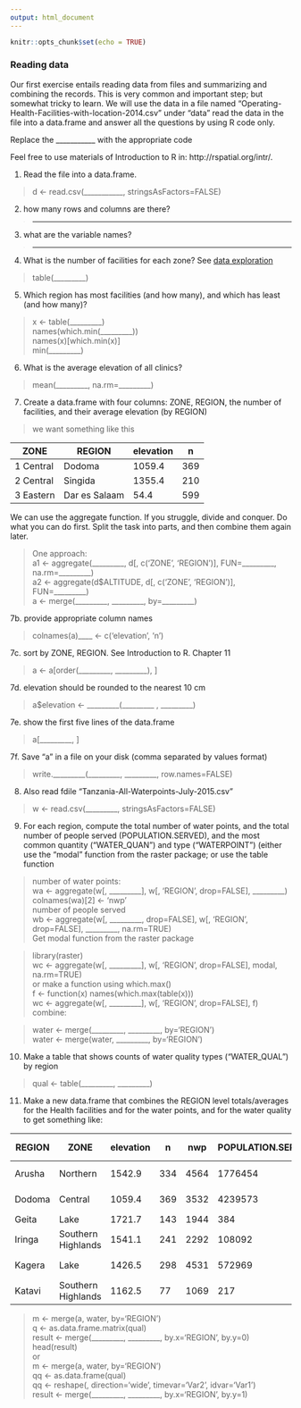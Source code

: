 ```yaml
---
output: html_document
---
```


```r
knitr::opts_chunk$set(echo = TRUE)
```

### Reading data

Our first exercise entails reading data from files and summarizing and combining the records. This is very common and important step; but somewhat tricky to learn.  We will use the data in a file named "Operating-Health-Facilities-with-location-2014.csv" under "data" read the data in the file into a data.frame and answer all the questions by using R code only. 

Replace the ___________ with the appropriate code 

Feel free to use materials of Introduction to R in: http://rspatial.org/intr/.

1. Read the file into a data.frame.

> d <- read.csv(___________, stringsAsFactors=FALSE)

2. how many rows and columns are there?

> _________

3. what are the variable names?

> _________

4. What is the number of facilities for each zone?
See [data exploration](https://rspatial.org/intr/7-explore.html#data-exploration)

> table(_________) 

5. Which region has most facilities (and how many), and which has least (and how many)?

> x <- table(_________)<br> 
> names(which.min(_________)) <br> 
> names(x)[which.min(x)]<br> 
> min(_________)<br> 

6. What is the average elevation of all clinics?

> mean(_________, na.rm=_________)


7. Create a data.frame with four columns: ZONE, REGION, the number of facilities, and their average elevation (by REGION)

> we want something like this

| ZONE      | REGION        | elevation | n   |
|-----------|---------------|-----------|-----|
| 1 Central | Dodoma        | 1059.4    | 369 |
| 2 Central | Singida       | 1355.4    | 210 |
| 3 Eastern | Dar es Salaam | 54.4      | 599 |

We can use the aggregate function. If you struggle, divide and conquer. Do what you can do first. Split the task into parts, and then combine them again later.

> One approach: <br>
> a1 <- aggregate(_________, d[, c('ZONE', 'REGION')], FUN=_________, na.rm=_________)<br> 
> a2 <- aggregate(d$ALTITUDE, d[, c('ZONE', 'REGION')], FUN=_________)<br>
> a <- merge(_________, _________, by=_________)<br>
 
7b. provide appropriate column names 

> colnames(a)____  <- c('elevation', 'n')

7c. sort by ZONE, REGION. See Introduction to R. Chapter 11

> a <- a[order(_________, _________), ]

7d. elevation should be rounded to the nearest 10 cm

> a$elevation <- _________(_________ , _________)

7e. show the first five lines of the data.frame

> a[_________, ]

7f. Save "a" in a file on your disk (comma separated by values format)

> write._________(_________, _________, row.names=FALSE)

8. Also read fdile "Tanzania-All-Waterpoints-July-2015.csv"

> w <- read.csv(_________, stringsAsFactors=FALSE)

9. For each region, compute the total number of water points, and the total number of people served (POPULATION.SERVED),  and the most common quantity ("WATER_QUAN") and type ("WATERPOINT") (either use the "modal" function from the raster package; or  use the table function

>  number of water points:<br>
> wa <- aggregate(w[, _________], w[, 'REGION', drop=FALSE], _________)<br> 
> colnames(wa)[2] <- 'nwp'<br>
> number of people served<br> 
> wb <- aggregate(w[, _________, drop=FALSE], w[, 'REGION', drop=FALSE], _________, na.rm=TRUE)<br> 
> Get modal function from the raster package<br>

> library(raster) <br>
>  wc <- aggregate(w[, _________], w[, 'REGION', drop=FALSE], modal, na.rm=TRUE)<br> 
> or make a function using which.max()<br>
> f <- function(x) names(which.max(table(x)))<br>
> wc <- aggregate(w[, _________], w[, 'REGION', drop=FALSE], f)<br> 
> combine: <br>

> water <- merge(_________, _________, by='REGION')<br>
> water <- merge(water, _________, by='REGION')<br>

10. Make a table that shows counts of water quality types ("WATER_QUAL") by region

> qual <- table(_________, _________)

11. Make a new data.frame that combines the REGION level totals/averages for the  Health facilities and for the water points, and for the water quality to get something like:

| REGION | ZONE               | elevation | n   | nwp  | POPULATION.SERVED | WATER_QUAN   | WATERPOINT         | coloured | fluoride | fluoride abandoned | good | milky | salty | salty abandoned | soft | unknown |
|--------|--------------------|-----------|-----|------|-------------------|--------------|--------------------|----------|----------|--------------------|------|-------|-------|-----------------|------|---------|
| Arusha | Northern           | 1542.9    | 334 | 4564 | 1776454           | insufficient | communal standpipe | 18       | 161      | 1                  | 0    | 5     | 20    | 1               | 4227 | 131     |
| Dodoma | Central            | 1059.4    | 369 | 3532 | 4239573           | enough       | communal standpipe | 38       | 0        | 0                  | 0    | 21    | 594   | 22              | 2694 | 163     |
| Geita  | Lake               | 1721.7    | 143 | 1944 | 384               | enough       | hand pump          | 32       | 1        | 0                  | 0    | 33    | 51    | 1               | 1561 | 265     |
| Iringa | Southern Highlands | 1541.1    | 241 | 2292 | 108092            | enough       | communal standpipe | 3        | 0        | 0                  | 0    | 0     | 27    | 4               | 2191 | 67      |
| Kagera | Lake               | 1426.5    | 298 | 4531 | 572969            | enough       | communal standpipe | 64       | 5        | 0                  | 0    | 76    | 117   | 2               | 4066 | 201     |
| Katavi | Southern Highlands | 1162.5    | 77  | 1069 | 217               | enough       | hand pump          | 6        | 0        | 0                  | 0    | 6     | 127   | 2               | 907  | 21      |


> m <- merge(a, water, by='REGION')<br>
> q <- as.data.frame.matrix(qual)<br>
>  result <- merge(_________, _________, by.x='REGION', by.y=0)<br>
> head(result)<br>
> or<br>
> m <- merge(a, water, by='REGION')<br>
> qq <- as.data.frame(qual)<br>
> qq <- reshape(, direction='wide', timevar='Var2', idvar='Var1')<br>
> result <- merge(_________, _________, by.x='REGION', by.y=1)<br>



